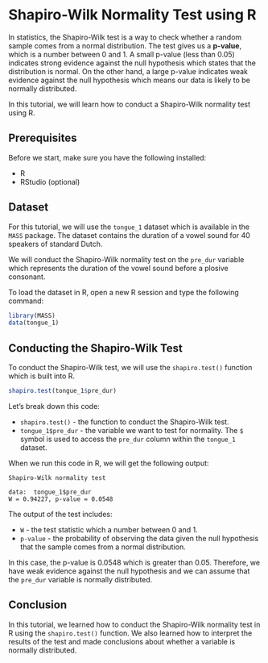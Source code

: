 # Shapiro-Wilk Normality Test using R

In statistics, the Shapiro-Wilk test is a way to check whether a random sample comes from a normal distribution. The test gives us a **p-value**, which is a number between 0 and 1. A small p-value (less than 0.05) indicates strong evidence against the null hypothesis which states that the distribution is normal. On the other hand, a large p-value indicates weak evidence against the null hypothesis which means our data is likely to be normally distributed.

In this tutorial, we will learn how to conduct a Shapiro-Wilk normality test using R.

## Prerequisites

Before we start, make sure you have the following installed:

- R
- RStudio (optional)

## Dataset

For this tutorial, we will use the `tongue_1` dataset which is available in the `MASS` package. The dataset contains the duration of a vowel sound for 40 speakers of standard Dutch.

We will conduct the Shapiro-Wilk normality test on the `pre_dur` variable which represents the duration of the vowel sound before a plosive consonant.

To load the dataset in R, open a new R session and type the following command:

```r
library(MASS)
data(tongue_1)
```

## Conducting the Shapiro-Wilk Test

To conduct the Shapiro-Wilk test, we will use the `shapiro.test()` function which is built into R.

```r
shapiro.test(tongue_1$pre_dur)
```

Let's break down this code:

- `shapiro.test()` - the function to conduct the Shapiro-Wilk test.
- `tongue_1$pre_dur` - the variable we want to test for normality. The `$` symbol is used to access the `pre_dur` column within the `tongue_1` dataset.

When we run this code in R, we will get the following output:

```
Shapiro-Wilk normality test

data:  tongue_1$pre_dur
W = 0.94227, p-value = 0.0548
```

The output of the test includes:

- `W` - the test statistic which a number between 0 and 1.
- `p-value` - the probability of observing the data given the null hypothesis that the sample comes from a normal distribution.

In this case, the p-value is 0.0548 which is greater than 0.05. Therefore, we have weak evidence against the null hypothesis and we can assume that the `pre_dur` variable is normally distributed.

## Conclusion

In this tutorial, we learned how to conduct the Shapiro-Wilk normality test in R using the `shapiro.test()` function. We also learned how to interpret the results of the test and made conclusions about whether a variable is normally distributed.
